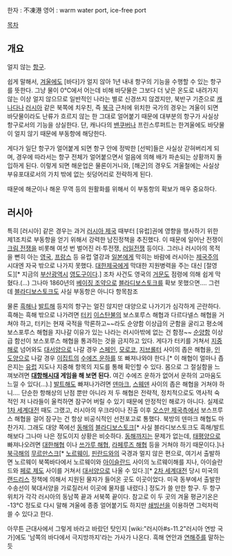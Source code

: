 한자 : 不凍港
영어 : warm water port, ice-free port 

[[목차]]
== 개요 ==
얼지 않는 [[항구]].

쉽게 말해서, [[겨울]]에도 [바다]가 얼지 않아 1년 내내 항구의 기능을 수행할 수 있는 항구를 뜻한다. 그냥 물이 0℃에서 어는데 비해 바닷물은 그보다 더 낮은 온도로 내려가지 않는 이상 얼지 않으므로 일반적인 나라는 별로 신경쓰지 않겠지만, 북반구 기준으로 [[캐나다]]나 [[러시아]] 같은 북쪽에 치우친, 즉 [[북극]] 근처에 위치한 국가의 경우는 겨울이 되면 바닷물이라도 난류가 흐르지 않는 한 그대로 얼어붙기 때문에 대부분의 항구가 사실상 항구로서의 기능을 상실한다. 단, 캐나다의 [[밴쿠버]]나 프린스루퍼트는 한겨울에도 바닷물이 얼지 않기 때문에 부동항에 해당한다.

게다가 일단 항구가 얼어붙게 되면 항구 안에 정박한 [선박]들은 사실상 갇혀버리게 되며, 경우에 따라서는 항구 전체가 얼어붙으면서 얼음에 의해 배가 파손되는 상황까지 돌입하게 된다. 이렇게 되면 해운업은 물론이거니와, [해군]의 경우도 겨울철에는 사실상 부유포대로서의 가치 밖에 없는 쇳덩어리로 전락하게 된다.

때문에 해군이나 해운 무역 등의 원활화를 위해서 이 부동항의 확보가 매우 중요하다. 

== 러시아 ==
특히 [러시아] 같은 경우는 과거 [[러시아 제국]] 때부터 [유럽]권에 영향을 행사하기 위한 제1조치로 부동항을 얻기 위해서 강력한 남진정책을 추진했다. 이 때문에 일어난 전쟁이 [[크림 전쟁]]을 비롯해 여섯 번 벌어진 러·투전쟁, [[러일전쟁]] 등이다. 그러나 러시아의 목적을 뻔히 아는 [[영국]], [[프랑스]] 등 유럽 열강과 [[일본]]에게 막히는 바람에 러시아는 [[제국주의]] 시대엔 자국 밖으로 나가지 못했다. [[대한제국]]에게 막대한 지원병력을 주는 대신 [절영도][* 지금의 [[부산광역시]] [[영도구]]이다.] 조차 사건도 영국의 [[거문도]] 점령에 의해 쉽게 막혔다.(...) 그나마 1860년의 [[베이징 조약]]으로 [[블라디보스토크]]를 확보 못했으면…. 그런데 [[블라디보스토크]]도 사실 부동항은 아니다 항목참조

물론 [[흑해]]나 [[발트해]] 등지의 항구는 얼진 않지만 대양으로 나가기가 심각하게 곤란하다. 흑해는 흑해 밖으로 나가려면 [[터키]] [[이스탄불]]의 보스포루스 해협과 다르다넬스 해협을 거쳐야 하고, 터키는 현재 국적을 막론하고~~라도 순양함 이상급의 군함을 굴리고 평소에 보스포루스 해협을 지나갈 이유가 있는 나라는 러시아밖에 없는 건 함정~~ [[순양함]] 이상급 함선이 보스포루스 해협을 통과하는 것을 금지하고 있다. 게다가 터키를 거쳐서 [[지중해]]로 넘어와도 [[대서양]]으로 나갈 경우 [[스페인]], [[모로코]], [[지브롤터]] 사이의 좁은 해협을, [[인도양]]으로 나갈 경우 [[이집트]]의 [[수에즈 운하]]를 또 빠져나와야 한다.[* 이 해협이 얼마나 좁은지는 [[유럽]] 지도나 지중해 항목의 지도를 통해 확인할 수 있다. 몸으로 그 절실함을 느껴보려면 '''[[대항해시대]] 게임을 해 보면 된다.''' 여긴 수에즈 운하가 없어서 운하의 고마움도 느낄 수 있다(…).] [[발트해]]도 빠져나가려면 [[덴마크]], [[스웨덴]] 사이의 좁은 해협을 거쳐야 하니…. 단순한 항해상의 난점 뿐만 아니라 저 두 해협은 전략적, 정치적으로도 역사적 숙적인 저 나라들이 울컥하면 잠구어 버릴 수 있기 때문에 안정적인 해로가 아니다. 실제로 [[1차 세계대전]] 때도 그랬고, 러시아의 우크라이나 진출 이후 [[오스만 제국]]측에서 보스프루스 해협을 걸어 잠구는 건 항상 비공식적인 선전포고로 통했다. 북방의 덴마크 해협도 마찬가지. 그래도 대양 쪽에선 [[동해]]의 [[블라디보스토크]][* 사실 블라디보스토크도 흑해/발트해보다 그나마 나은 정도이지 상황은 비슷하다. [[동해]]까지는 문제가 없는데, [[태평양]]으로 빠져나오려면 [[대한해협]] 이나 [[쓰가루 해협]], [[라페루즈 해협]] 등을 거쳐야 하기 때문이다.]나 [[북극해]]의 [[무르만스크]][* [[노르웨이]], [[핀란드]]와의 국경과 멀지 않은 편으로, 여기서 출발하면 노르웨이 북쪽바다에서 노르웨이와 [[아이슬란드]] 사이의 노르웨이해를 지나, 아이슬란드와 [[페로 제도]] 사이를 거쳐서 [[대서양]]으로 나올 수 있다.][* [[2차 세계대전]] 당시 미국의 [[랜드리스]] 정책에 의해서 지원된 물자가 들어온 곳도 이곳이었다. 미국 동부에서 출발한 수송선이 북대서양을 가로질러서 이곳에 물자를 내렸다.] 정도가 쓸 만한 항구. 두 항구 위치가 각각 러시아의 동남쪽 끝과 서북쪽 끝이다. 참고로 이 두 곳의 겨울 평균기온은 -13℃ 정도로 다시 말해 겨울에 종종 얼어붙기도 하지만 [[쇄빙선]]을 이용하면 그럭저럭 쓸 수 있다고 한다.

아무튼 근대사에서 그렇게 바라고 바랐던 탓인지 [wiki:"러시아#s-11.2"러시아 연방 국가]에도  '남쪽의 바다에서 극지방까지'라는 가사가 나온다. 흑해 연안과 [[연해주]]를 말하는 듯
